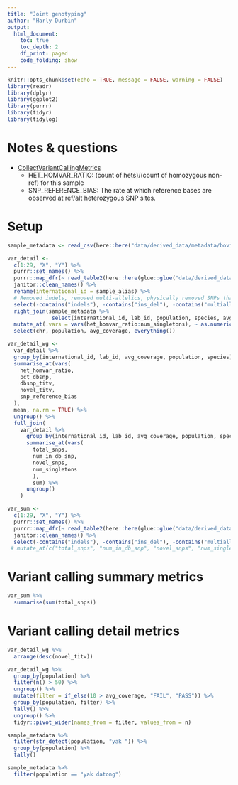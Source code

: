 ```yaml
---
title: "Joint genotyping"
author: "Harly Durbin"
output:
  html_document:
    toc: true
    toc_depth: 2
    df_print: paged
    code_folding: show
---
```


```r
knitr::opts_chunk$set(echo = TRUE, message = FALSE, warning = FALSE)
library(readr)
library(dplyr)
library(ggplot2)
library(purrr)
library(tidyr)
library(tidylog)
```

# Notes & questions

* [CollectVariantCallingMetrics](https://broadinstitute.github.io/picard/picard-metric-definitions.html#CollectVariantCallingMetrics.VariantCallingDetailMetrics)
    + HET_HOMVAR_RATIO: (count of hets)/(count of homozygous non-ref) for this sample
    + SNP_REFERENCE_BIAS: The rate at which reference bases are observed at ref/alt heterozygous SNP sites.

# Setup

```r
sample_metadata <- read_csv(here::here("data/derived_data/metadata/bovine_demo.sample_metadata.csv"))
```

```r
var_detail <-
  c(1:29, "X", "Y") %>% 
  purrr::set_names() %>% 
  purrr::map_dfr(~ read_table2(here::here(glue::glue("data/derived_data/joint_genotyping/collect_metrics/collect_metrics.{.x}.variant_calling_detail_metrics")), skip = 6, col_types = cols(.default = "c")), .id = "chr") %>% 
  janitor::clean_names() %>% 
  rename(international_id = sample_alias) %>% 
  # Removed indels, removed multi-allelics, physically removed SNPs that failed filtration
  select(-contains("indels"), -contains("ins_del"), -contains("multiallelic"), -filtered_snps) %>% 
  right_join(sample_metadata %>% 
              select(international_id, lab_id, population, species, avg_coverage)) %>% 
  mutate_at(.vars = vars(het_homvar_ratio:num_singletons), ~ as.numeric(.)) %>% 
  select(chr, population, avg_coverage, everything())
```

```r
var_detail_wg <-
  var_detail %>%
  group_by(international_id, lab_id, avg_coverage, population, species) %>%
  summarise_at(vars(
    het_homvar_ratio,
    pct_dbsnp,
    dbsnp_titv,
    novel_titv,
    snp_reference_bias
  ),
  mean, na.rm = TRUE) %>%
  ungroup() %>%
  full_join(
    var_detail %>%
      group_by(international_id, lab_id, avg_coverage, population, species) %>%
      summarise_at(vars(
        total_snps,
        num_in_db_snp,
        novel_snps,
        num_singletons
        ),
        sum) %>%
      ungroup()
    )

```

```r
var_sum <-
  c(1:29, "X", "Y") %>% 
  purrr::set_names() %>% 
  purrr::map_dfr(~ read_table2(here::here(glue::glue("data/derived_data/joint_genotyping/collect_metrics/collect_metrics.{.x}.variant_calling_summary_metrics")), skip = 6), .id = "chr") %>% 
  janitor::clean_names() %>% 
  select(-contains("indels"), -contains("ins_del"), -contains("multiallelic"), -filtered_snps) # %>% 
 # mutate_at(c("total_snps", "num_in_db_snp", "novel_snps", "num_singletons"), ~ scales::comma(.)) 
```

# Variant calling summary metrics

```r
var_sum %>% 
  summarise(sum(total_snps))
```

# Variant calling detail metrics

```r
var_detail_wg %>% 
  arrange(desc(novel_titv))

```

```r
var_detail_wg %>% 
  group_by(population) %>% 
  filter(n() > 50) %>%
  ungroup() %>% 
  mutate(filter = if_else(10 > avg_coverage, "FAIL", "PASS")) %>% 
  group_by(population, filter) %>% 
  tally() %>% 
  ungroup() %>% 
  tidyr::pivot_wider(names_from = filter, values_from = n)
```


```r
sample_metadata %>% 
  filter(str_detect(population, "yak ")) %>% 
  group_by(population) %>% 
  tally()

sample_metadata %>% 
  filter(population == "yak datong")
```

